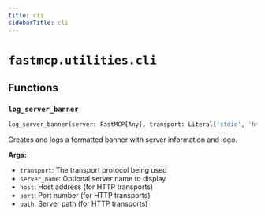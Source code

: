 ---
title: cli
sidebarTitle: cli
---

# `fastmcp.utilities.cli`

## Functions

### `log_server_banner` <sup><a href="https://github.com/jlowin/fastmcp/blob/main/src/fastmcp/utilities/cli.py#L27" target="_blank"><Icon icon="github" style="width: 14px; height: 14px;" /></a></sup>

```python
log_server_banner(server: FastMCP[Any], transport: Literal['stdio', 'http', 'sse', 'streamable-http']) -> None
```


Creates and logs a formatted banner with server information and logo.

**Args:**
- `transport`: The transport protocol being used
- `server_name`: Optional server name to display
- `host`: Host address (for HTTP transports)
- `port`: Port number (for HTTP transports)
- `path`: Server path (for HTTP transports)

